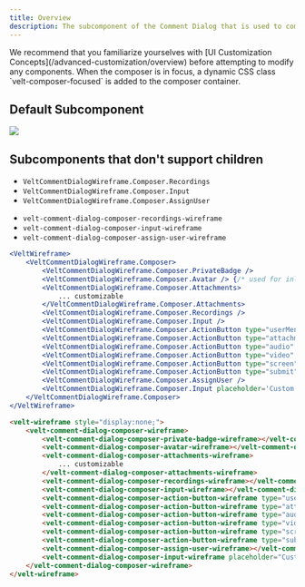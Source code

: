 ```yaml
---
title: Overview
description: The subcomponent of the Comment Dialog that is used to compose new Comment replies.
---
```


<Note>
We recommend that you familiarize yourselves with [UI Customization Concepts](/advanced-customization/overview) before attempting to modify any components.
</Note>

<Note>
When the composer is in focus, a dynamic CSS class `velt-composer-focused` is added to the composer container.
</Note>

## Default Subcomponent
![](/images/customization/velt-comment-dialog-sub-7.png)

## Subcomponents that don't support children
<Tabs>

<Tab title="React / Next.js">

- `VeltCommentDialogWireframe.Composer.Recordings`
- `VeltCommentDialogWireframe.Composer.Input`
- `VeltCommentDialogWireframe.Composer.AssignUser`

</Tab>


<Tab title="HTML">

- `velt-comment-dialog-composer-recordings-wireframe`
- `velt-comment-dialog-composer-input-wireframe`
- `velt-comment-dialog-composer-assign-user-wireframe`

</Tab>

</Tabs>

<RequestExample>

```jsx React / Next.js
<VeltWireframe>
    <VeltCommentDialogWireframe.Composer>
        <VeltCommentDialogWireframe.Composer.PrivateBadge />
        <VeltCommentDialogWireframe.Composer.Avatar /> {/* used for inline comments */}
        <VeltCommentDialogWireframe.Composer.Attachments>
            ... customizable
        </VeltCommentDialogWireframe.Composer.Attachments>
        <VeltCommentDialogWireframe.Composer.Recordings />
        <VeltCommentDialogWireframe.Composer.Input />
        <VeltCommentDialogWireframe.Composer.ActionButton type="userMentions" />
        <VeltCommentDialogWireframe.Composer.ActionButton type="attachments" />
        <VeltCommentDialogWireframe.Composer.ActionButton type="audio" />
        <VeltCommentDialogWireframe.Composer.ActionButton type="video" />
        <VeltCommentDialogWireframe.Composer.ActionButton type="screen" />
        <VeltCommentDialogWireframe.Composer.ActionButton type="submit" />
        <VeltCommentDialogWireframe.Composer.AssignUser />
        <VeltCommentDialogWireframe.Composer.Input placeholder='Custom Placeholder' />
    </VeltCommentDialogWireframe.Composer>
</VeltWireframe>
```


```HTML HTML
<velt-wireframe style="display:none;">
    <velt-comment-dialog-composer-wireframe>
        <velt-comment-dialog-composer-private-badge-wireframe></velt-comment-dialog-composer-private-badge-wireframe>
        <velt-comment-dialog-composer-avatar-wireframe></velt-comment-dialog-composer-avatar-wireframe> <!-- Used for inline comments-->
        <velt-comment-dialog-composer-attachments-wireframe>
            ... customizable 
        </velt-comment-dialog-composer-attachments-wireframe>
        <velt-comment-dialog-composer-recordings-wireframe></velt-comment-dialog-composer-recordings-wireframe>
        <velt-comment-dialog-composer-input-wireframe></velt-comment-dialog-composer-input-wireframe>
        <velt-comment-dialog-composer-action-button-wireframe type="userMentions"></velt-comment-dialog-composer-action-button-wireframe>
        <velt-comment-dialog-composer-action-button-wireframe type="attachments"></velt-comment-dialog-composer-action-button-wireframe>
        <velt-comment-dialog-composer-action-button-wireframe type="audio"></velt-comment-dialog-composer-action-button-wireframe>
        <velt-comment-dialog-composer-action-button-wireframe type="video"></velt-comment-dialog-composer-action-button-wireframe>
        <velt-comment-dialog-composer-action-button-wireframe type="screen"></velt-comment-dialog-composer-action-button-wireframe>
        <velt-comment-dialog-composer-action-button-wireframe type="submit"></velt-comment-dialog-composer-action-button-wireframe>
        <velt-comment-dialog-composer-assign-user-wireframe></velt-comment-dialog-composer-assign-user-wireframe>
        <velt-comment-dialog-composer-input-wireframe placeholder="Custom Placeholder"></velt-comment-dialog-composer-input-wireframe>
    </velt-comment-dialog-composer-wireframe>
</velt-wireframe>
```
</RequestExample>


